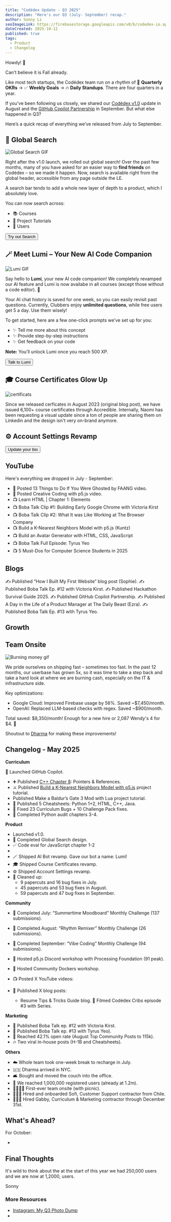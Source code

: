 ```yaml
---
title: "Codédex Update - Q3 2025"
description: "Here's our Q3 (July- September) recap."
author: Sonny Li
seoImageLink: https://firebasestorage.googleapis.com/v0/b/codedex-io.appspot.com/o/blogs%2Fcodedex-update-q3-2025%2Fbanner.png?alt=media&token=3bdbb664-089a-4b72-bfed-0a4c1ff5adc2
dateCreated: 2025-10-12
published: true
tags:
  - Product
  - Changelog
---
```


Howdy! 👋

Can't believe it is Fall already.

Like most tech startups, the Codédex team run on a rhythm of 🎯 **Quarterly OKRs** → ✅ **Weekly Goals** → 🔥 **Daily Standups**. There are four quarters in a year.

If you've been following us closely, we shared our [Codédex v1.0](https://www.codedex.io/blog/codedex-v1) update in August and the [GitHub Copilot Partnership](https://www.codedex.io/blog/github-copilot-partnership) in September. But what else happened in Q3?

Here’s a quick recap of everything we’ve released from July to September.

## 🔎 Global Search

![Global Search GIF](https://i.imgur.com/WxRVvfV.gif)

Right after the v1.0 launch, we rolled out global search! Over the past few months, many of you have asked for an easier way to **find friends** on Codédex – so we made it happen. Now, search is available right from the global header, accessible from any page outside the LE.

A search bar tends to add a whole new layer of depth to a product, which I absolutely love.

You can now search across:

- 📚 Courses
- 📝 Project Tutorials
- 👤 Users

<div
  style={{
    display: "flex",
    justifyContent: "center",
    marginBottom: "1.2rem",
    transform: "scale(.9)",
  }}
>
  <a
    href="https://www.codedex.io"
    style={{ all: "unset" }}
    target="_blank"
    and
    rel="noopener noreferrer"
  >
    <Button variant="yellow">Try out Search</Button>
  </a>
</div>

## 🪄 Meet Lumi – Your New AI Code Companion

![Lumi GIF](https://i.imgur.com/BUOGzzp.gif)

Say hello to **Lumi**, your new AI code companion! We completely revamped our AI feature and Lumi is now availabe in all courses (except those without a code editor). 🧚

Your AI chat history is saved for one week, so you can easily revisit past questions. Currently, Clubbers enjoy **unlimited questions**, while free users get 5 a day. Use them wisely!

To get started, here are a few one-click prompts we’ve set up for you:

- ✨ Tell me more about this concept
- ✨ Provide step-by-step instructions
- ✨ Get feedback on your code

**Note:** You’ll unlock Lumi once you reach 500 XP.

<div
  style={{
    display: "flex",
    justifyContent: "center",
    marginBottom: "1.2rem",
    transform: "scale(.9)",
  }}
>
  <a
    href="https://www.codedex.io/python/01-setting-up"
    style={{ all: "unset" }}
    target="_blank"
    and
    rel="noopener noreferrer"
  >
    <Button variant="yellow">Talk to Lumi</Button>
  </a>
</div>


## 🎓 Course Certificates Glow Up

![certificats](https://i.imgur.com/uvH5tTW.png)

Since we released cerficates in August 2023 (original blog post), we have issued 6,100+ course certificates through Accredible. Internally, Naomi has been requesting a visual update since a ton of people are sharing them on Linkedin and the design isn't very on-brand anymore. 

## ⚙️ Account Settings Revamp

<div
  style={{
    display: "flex",
    justifyContent: "center",
    marginBottom: "1.2rem",
    transform: "scale(.9)",
  }}
>
  <a
    href="https://www.codedex.io/account"
    style={{ all: "unset" }}
    target="_blank"
    and
    rel="noopener noreferrer"
  >
    <Button variant="yellow">Update your bio</Button>
  </a>
</div>

## YouTube

Here's everything we dropped in July - September:

- 🚀 Posted 13 Things to Do If You Were Ghosted by FAANG video.
- 🌺 Posted Creative Coding with p5.js video.
- 📺 Learn HTML | Chapter 1: Elements 
- 📺 Boba Talk Clip #1: Building Early Google Chrome with Victoria Kirst 
- 📺 Boba Talk Clip #2: What It was Like Working at The Browser Company 
- 📺 Build a K-Nearest Neighbors Model with p5.js (Kuntz)
- 📺 Build an Avatar Generator with HTML, CSS, JavaScript
- 📺 Boba Talk Full Episode: Tyrus Yeo
- 📺 5 Must-Dos for Computer Science Students in 2025

## Blogs

✍️ Published “How I Built My First Website” blog post (Sophie).
✍️ Published Boba Talk Ep. #12 with Victoria Kirst.
✍️ Published Hackathon Survival Guide 2025.
✍️ Published GitHub Copilot Partnership.
✍️ Published A Day in the Life of a Product Manager at The Daily Beast (Ezra).
✍️ Published Boba Talk Ep. #13 with Tyrus Yeo.

## Growth


## Team Onsite

![Burning money gif](https://i.imgur.com/vI0koYT.jpeg)

We pride ourselves on shipping fast – sometimes too fast. In the past 12 months, our userbase has grown 5x, so it was time to take a step back and take a hard look at where we are burning cash, especially on the IT & infrastructure side.

Key optimizations:

- Google Cloud: Improved Firebase usage by 56%. Saved ~$7,450/month.
- OpenAI: Replaced LLM-based checks with regex. Saved ~$900/month.

Total saved: \$8,350/month! Enough for a new hire or 2,087 Wendy's 4 for \$4. 🍔

Shoutout to [Dharma](https://www.codedex.io/@dharma) for making these improvements!

## Changelog - May 2025

**Curriculum**

🤖 Launched GitHub Copilot.

- ➕ Published [C++ Chapter 8](https://codedex.io/cpp): Pointers & References.
- ⚔️ Published [Build a K-Nearest Neighbors Model with p5.js](https://www.codedex.io/projects/build-a-k-nearest-neighbor-model-with-p5js) project tutorial.
-  Published Make a Baldur’s Gate 3 Mod with Lua project tutorial.
- 📜 Published 5 Cheatsheets: Python 1+2, HTML, C++, Java.
- 🧹 Fixed 23 Curriculum Bugs + 10 Challenge Pack fixes.
- 🧐 Completed Python audit chapters 3-4.


**Product**

- Launched v1.0.
- 🔎 Completed Global Search design.
- ✅ Code eval for JavaScript chapter 1-2
- 
- 🪄 Shipped AI Bot revamp. Gave our bot a name: Lumi!
- 🎓 Shipped Course Certificates revamp.
- ⚙️ Shipped Account Settings revamp.
- 🧹 Cleaned up:
  - 9 papercuts and 16 bug fixes in July.
  - 45 papercuts and 53 bug fixes in August.
  - 59 papercuts and 47 bug fixes in September.

**Community**

- 🌻 Completed July: “Summertime Moodboard” Monthly Challenge (137 submissions).
- 🌺 Completed August: “Rhythm Remixer” Monthly Challenge (26 submissions).
- 🦾 Completed September: “Vibe Coding” Monthly Challenge (94 submissions).

- 🌺 Hosted p5.js Discord workshop with Processing Foundation (91 peak).
- 🐳 Hosted Community Dockers workshop.
- 📺 Posted X YouTube videos:
  
- 📰 Published X blog posts:
  - Resume Tips & Tricks Guide blog.
🏡 Filmed Codédex Cribs episode #3 with Series.

**Marketing**

- 🧋 Published Boba Talk ep. #12 with Victoria Kirst.
- 🧋 Published Boba Talk ep. #13 with Tyrus Yeo).
- 📧 Reached 42.1% open rate (August Top Community Posts to 115k).
- 🔥 Two viral in-house posts (H-1B and Cheatsheets).

**Others**

- ☁️ Whole team took one-week break to recharge in July.
- 🇺🇸 Dharma arrived in NYC.
- 🛋️ Bought and moved the couch into the office. 
- 🥲 We reached 1,000,000 registered users (already at 1.2m).
- 🧑‍🧑‍🧒‍🧒 First-ever team onsite (with picnic).
- 👩🏽‍💻 Hired and onboarded Sofi, Customer Support contractor from Chile.
- 👩🏻‍💻 Hired Gabby, Curriculum & Marketing contractor through December 31st.


## What's Ahead?

For October:

- 

## Final Thoughts

It's wild to think about the at the start of this year we had 250,000 users and we are now at 1,2000, users. 

Sonny

### More Resources

- [Instagram: My Q3 Photo Dump](https://www.instagram.com/p/DPuRuNZkns1/?img_index=1)
- 
